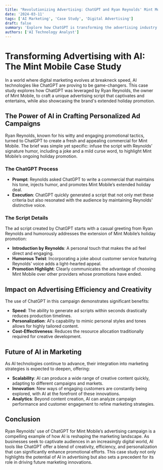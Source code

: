 ```yaml
---
title: "Revolutionizing Advertising: ChatGPT and Ryan Reynolds' Mint Mobile Campaign"
date: '2024-03-11'
tags: ['AI Marketing', 'Case Study', 'Digital Advertising']
draft: false
summary: 'Explore how ChatGPT is transforming the advertising industry by creating unique, engaging ad scripts quickly and efficiently, as demonstrated by Ryan Reynolds for Mint Mobile.'
authors: ['AI Technology Analyst']
---
```


# Transforming Advertising with AI: The Mint Mobile Case Study

In a world where digital marketing evolves at breakneck speed, AI technologies like ChatGPT are proving to be game-changers. This case study explores how ChatGPT was leveraged by Ryan Reynolds, the owner of Mint Mobile, to craft a unique advertising script that captivates and entertains, while also showcasing the brand's extended holiday promotion.

## The Power of AI in Crafting Personalized Ad Campaigns

Ryan Reynolds, known for his witty and engaging promotional tactics, turned to ChatGPT to create a fresh and appealing commercial for Mint Mobile. The brief was simple yet specific: infuse the script with Reynolds’ signature humor, including a joke and a mild curse word, to highlight Mint Mobile’s ongoing holiday promotion.

### The ChatGPT Process

- **Prompt**: Reynolds asked ChatGPT to write a commercial that maintains his tone, injects humor, and promotes Mint Mobile’s extended holiday deal.
- **Execution**: ChatGPT quickly generated a script that not only met these criteria but also resonated with the audience by maintaining Reynolds' distinctive voice.

### The Script Details

The ad script created by ChatGPT starts with a casual greeting from Ryan Reynolds and humorously addresses the extension of Mint Mobile’s holiday promotion:

- **Introduction by Reynolds**: A personal touch that makes the ad feel direct and engaging.
- **Humorous Twist**: Incorporating a joke about customer service featuring Reynolds’ voice adds a light-hearted appeal.
- **Promotion Highlight**: Clearly communicates the advantage of choosing Mint Mobile over other providers whose promotions have ended.

## Impact on Advertising Efficiency and Creativity

The use of ChatGPT in this campaign demonstrates significant benefits:

- **Speed**: The ability to generate ad scripts within seconds drastically reduces production timelines.
- **Personalization**: AI's capability to mimic personal styles and tones allows for highly tailored content.
- **Cost-Effectiveness**: Reduces the resource allocation traditionally required for creative development.

## Future of AI in Marketing

As AI technologies continue to advance, their integration into marketing strategies is expected to deepen, offering:

- **Scalability**: AI can produce a wide range of creative content quickly, adapting to different campaigns and markets.
- **Innovation**: New ways of engaging customers are constantly being explored, with AI at the forefront of these innovations.
- **Analytics**: Beyond content creation, AI can analyze campaign performance and customer engagement to refine marketing strategies.

## Conclusion

Ryan Reynolds’ use of ChatGPT for Mint Mobile’s advertising campaign is a compelling example of how AI is reshaping the marketing landscape. As businesses seek to captivate audiences in an increasingly digital world, AI tools like ChatGPT offer a blend of creativity, efficiency, and personalization that can significantly enhance promotional efforts. This case study not only highlights the potential of AI in advertising but also sets a precedent for its role in driving future marketing innovations.
